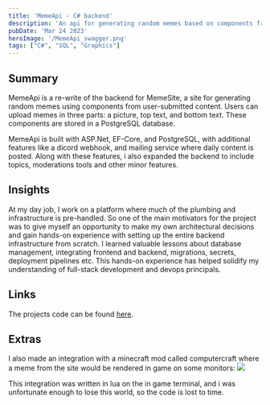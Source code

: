 ```yaml
---
title: 'MemeApi - C# backend'
description: 'An api for generating random memes based on components from user submitted memes.'
pubDate: 'Mar 24 2023'
heroImage: '/MemeApi_swagger.png'
tags: ["C#", "SQL", "Graphics"]
---
```


## Summary

MemeApi is a re-write of the backend for MemeSite, a site for generating random memes using components from user-submitted content. 
Users can upload memes in three parts: a picture, top text, and bottom text. 
These components are stored in a PostgreSQL database.

MemeApi is built with ASP.Net, EF-Core, and PostgreSQL, with additional features like a dicord webhook, and mailing service where daily content is posted.
Along with these features, i also expanded the backend to include topics, moderations tools and other minor features. 

## Insights

At my day job, I work on a platform where much of the plumbing and infrastructure is pre-handled.
So one of the main motivators for the project was to give myself an opportunity to make my own architectural decisions and gain hands-on experience with setting up the entire backend infrastructure from scratch. 
I learned valuable lessons about database management, integrating frontend and backend, migrations, secrets, deployment pipelines etc.
This hands-on experience has helped solidify my understanding of full-stack development and devops principals.

## Links
The projects code can be found [here](https://github.com/madswolf/MemeApi).

## Extras
I also made an integration with a minecraft mod called computercraft where a meme from the site would be rendered in game on some monitors:
<img src="/minecraftmeme.png"/>

This integration was written in lua on the in game terminal, and i was unfortunate enough to lose this world, so the code is lost to time.